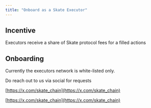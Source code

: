 ```yaml
---
title: "Onboard as a Skate Executor"
---
```


## Incentive

Executors receive a share of Skate protocol fees for a filled actions


## Onboarding

Currently the executors network is white-listed only.

Do reach out to us via social for requests

<Icon icon="x-twitter" size={16} iconType="solid" /> [https://x.com/skate_chain](https://x.com/skate_chain)

<Icon icon="discord" size={16} iconType="solid" /> [https://x.com/skate_chain](https://x.com/skate_chain)

